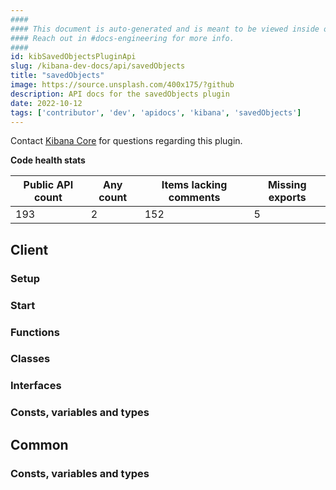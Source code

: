 ```yaml
---
####
#### This document is auto-generated and is meant to be viewed inside our experimental, new docs system.
#### Reach out in #docs-engineering for more info.
####
id: kibSavedObjectsPluginApi
slug: /kibana-dev-docs/api/savedObjects
title: "savedObjects"
image: https://source.unsplash.com/400x175/?github
description: API docs for the savedObjects plugin
date: 2022-10-12
tags: ['contributor', 'dev', 'apidocs', 'kibana', 'savedObjects']
---
```




Contact [Kibana Core](https://github.com/orgs/elastic/teams/kibana-core) for questions regarding this plugin.

**Code health stats**

| Public API count  | Any count | Items lacking comments | Missing exports |
|-------------------|-----------|------------------------|-----------------|
| 193 | 2 | 152 | 5 |

## Client

### Setup
<DocDefinitionList data={[savedObjectsObj.client.setup]}/>

### Start
<DocDefinitionList data={[savedObjectsObj.client.start]}/>

### Functions
<DocDefinitionList data={savedObjectsObj.client.functions}/>

### Classes
<DocDefinitionList data={savedObjectsObj.client.classes}/>

### Interfaces
<DocDefinitionList data={savedObjectsObj.client.interfaces}/>

### Consts, variables and types
<DocDefinitionList data={savedObjectsObj.client.misc}/>

## Common

### Consts, variables and types
<DocDefinitionList data={savedObjectsObj.common.misc}/>


